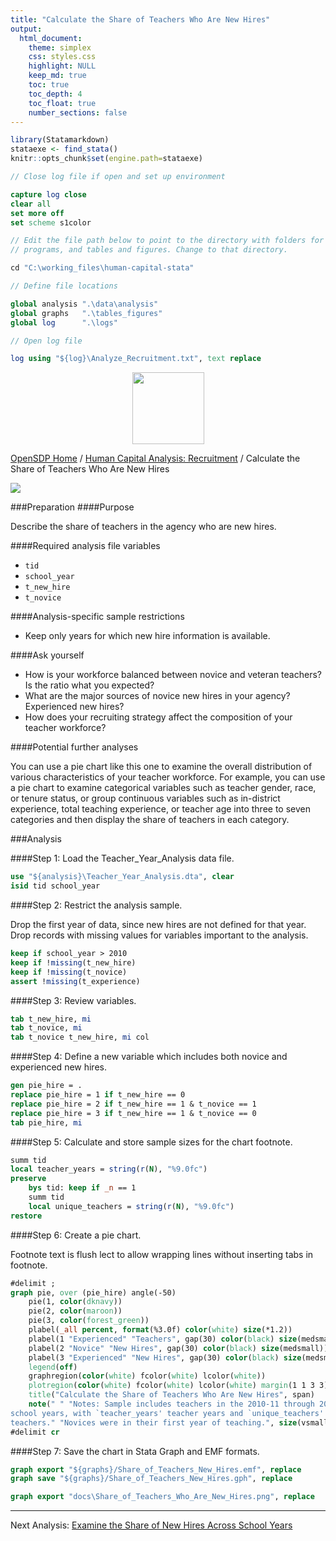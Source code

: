 ---
title: "Calculate the Share of Teachers Who Are New Hires"
output: 
  html_document:
    theme: simplex
    css: styles.css
    highlight: NULL
    keep_md: true
    toc: true
    toc_depth: 4
    toc_float: true
    number_sections: false
---


```{r, echo=FALSE, message=FALSE}
library(Statamarkdown)
stataexe <- find_stata()
knitr::opts_chunk$set(engine.path=stataexe)
```

```{stata, collectcode=TRUE, echo=FALSE, results="hide"}
// Close log file if open and set up environment

capture log close
clear all
set more off
set scheme s1color

// Edit the file path below to point to the directory with folders for data, logs,
// programs, and tables and figures. Change to that directory.

cd "C:\working_files\human-capital-stata"

// Define file locations

global analysis ".\data\analysis"
global graphs 	".\tables_figures"
global log 		".\logs"

// Open log file

log using "${log}\Analyze_Recruitment.txt", text replace

```

<div class="navbar navbar-default navbar-fixed-top" id="logo">
<div class="container">
<img src="OpenSDP-Banner_crimson.jpg" style="display: block; margin: 0 auto; height: 115px;">
</div>
</div>

[OpenSDP Home](http://opensdp.github.io) / [Human Capital Analysis: Recruitment](Human_Capital_Analysis_Recruitment.html) / Calculate the Share of Teachers Who Are New Hires

![](Share_of_Teachers_Who_Are_New_Hires.png)

###Preparation
####Purpose

Describe the share of teachers in the agency who are new hires.

####Required analysis file variables

 - `tid`
 - `school_year`
 - `t_new_hire`
 - `t_novice`


####Analysis-specific sample restrictions

 - Keep only years for which new hire information is available.


####Ask yourself

 - How is your workforce balanced between novice and veteran teachers? Is the ratio what you expected?
 - What are the major sources of novice new hires in your agency? Experienced new hires?
 - How does your recruiting strategy affect the composition of your teacher workforce?


####Potential further analyses

You can use a pie chart like this one to examine the overall distribution of various characteristics of your teacher workforce. For example, you can use a pie chart to examine categorical variables such as teacher gender, race, or tenure status, or group continuous variables such as in-district experience, total teaching experience, or teacher age into three to seven categories and then display the share of teachers in each category.


###Analysis

####Step 1: Load the Teacher_Year_Analysis data file.

```{stata, collectcode=TRUE, results="hide"}
use "${analysis}\Teacher_Year_Analysis.dta", clear
isid tid school_year
```


####Step 2: Restrict the analysis sample.

Drop the first year of data, since new hires are not defined for that year. Drop records with missing values for variables important to the analysis.

```{stata, collectcode=TRUE, results="hide"}
keep if school_year > 2010
keep if !missing(t_new_hire)
keep if !missing(t_novice)
assert !missing(t_experience)
```


####Step 3: Review variables.

```{stata, collectcode=TRUE, results="hide"}
tab t_new_hire, mi
tab t_novice, mi
tab t_novice t_new_hire, mi col
```


####Step 4: Define a new variable which includes both novice and experienced new hires.

```{stata, collectcode=TRUE, results="hide"}
gen pie_hire = .
replace pie_hire = 1 if t_new_hire == 0
replace pie_hire = 2 if t_new_hire == 1 & t_novice == 1
replace pie_hire = 3 if t_new_hire == 1 & t_novice == 0
tab pie_hire, mi
```


####Step 5: Calculate and store sample sizes for the chart footnote.

```{stata, collectcode=TRUE, results="hide"}
summ tid
local teacher_years = string(r(N), "%9.0fc")
preserve 
	bys tid: keep if _n == 1
	summ tid
	local unique_teachers = string(r(N), "%9.0fc")
restore
```


####Step 6: Create a pie chart.

Footnote text is flush lect to allow wrapping lines without inserting tabs in footnote.

```{stata, collectcode=TRUE, results="hide"}
#delimit ;
graph pie, over (pie_hire) angle(-50) 	
	pie(1, color(dknavy))
	pie(2, color(maroon))
	pie(3, color(forest_green))
	plabel(_all percent, format(%3.0f) color(white) size(*1.2))
	plabel(1 "Experienced" "Teachers", gap(30) color(black) size(medsmall))
	plabel(2 "Novice" "New Hires", gap(30) color(black) size(medsmall))
	plabel(3 "Experienced" "New Hires", gap(30) color(black) size(medsmall))
	legend(off)
	graphregion(color(white) fcolor(white) lcolor(white))
	plotregion(color(white) fcolor(white) lcolor(white) margin(1 1 3 3))
	title("Calculate the Share of Teachers Who Are New Hires", span)
	note(" " "Notes: Sample includes teachers in the 2010-11 through 2014-15 
school years, with `teacher_years' teacher years and `unique_teachers' unique 
teachers." "Novices were in their first year of teaching.", size(vsmall) span);
#delimit cr
```


####Step 7: Save the chart in Stata Graph and EMF formats.

```{stata, collectcode=TRUE, results="hide"}
graph export "${graphs}/Share_of_Teachers_New_Hires.emf", replace 
graph save "${graphs}/Share_of_Teachers_New_Hires.gph", replace 
```

```{stata, collectcode=TRUE, echo=FALSE, results="hide"}
graph export "docs\Share_of_Teachers_Who_Are_New_Hires.png", replace
```

---

Next Analysis: [Examine the Share of New Hires Across School Years](Share_of_Teachers_Who_Are_New_Hires_by_School_Year.html)
